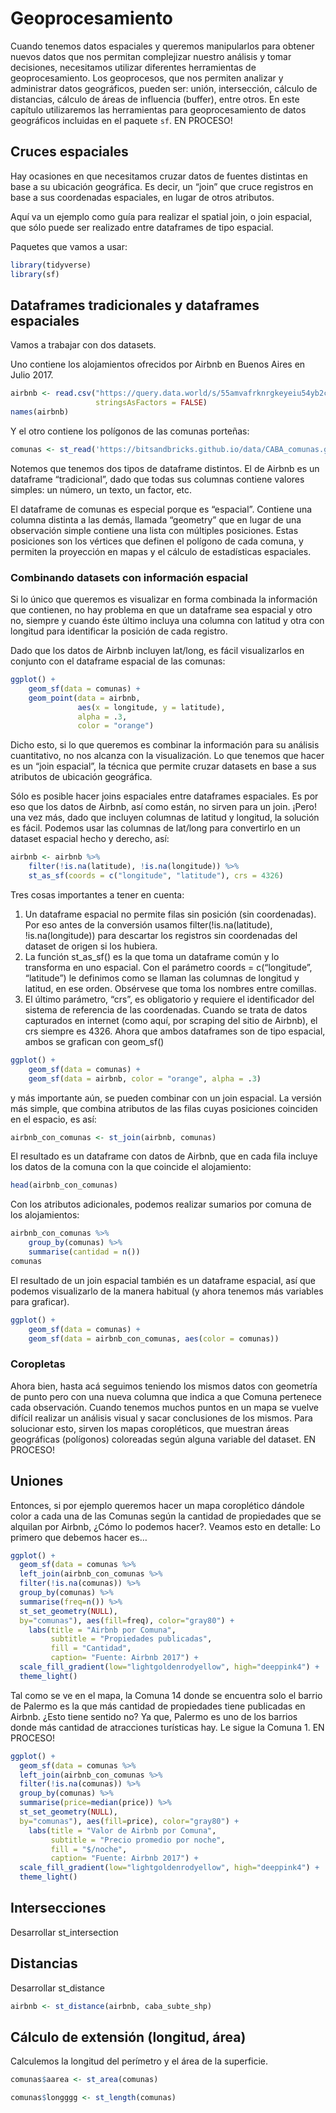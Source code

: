 # Geoprocesamiento

Cuando tenemos datos espaciales y queremos manipularlos para obtener nuevos datos que nos permitan complejizar nuestro análisis y tomar decisiones, necesitamos utilizar diferentes herramientas de geoprocesamiento.
Los geoprocesos, que nos permiten analizar y administrar datos geográficos, pueden ser: unión, intersección, cálculo de distancias, cálculo de áreas de influencia (buffer), entre otros.
En este capítulo utilizaremos las herramientas para geoprocesamiento de datos geográficos incluidas en el paquete `sf`. EN PROCESO!

## Cruces espaciales 

Hay ocasiones en que necesitamos cruzar datos de fuentes distintas en base a su ubicación geográfica. Es decir, un “join” que cruce registros en base a sus coordenadas espaciales, en lugar de otros atributos.

Aquí va un ejemplo como guía para realizar el spatial join, o join espacial, que sólo puede ser realizado entre dataframes de tipo espacial.

Paquetes que vamos a usar:


```r
library(tidyverse)
library(sf)
```

## Dataframes tradicionales y dataframes espaciales

Vamos a trabajar con dos datasets.

Uno contiene los alojamientos ofrecidos por Airbnb en Buenos Aires en Julio 2017.


```r
airbnb <- read.csv("https://query.data.world/s/55amvafrknrgkeyeiu54yb2c6u6brc",
                   stringsAsFactors = FALSE)
names(airbnb)
```

Y el otro contiene los polígonos de las comunas porteñas:

```r
comunas <- st_read('https://bitsandbricks.github.io/data/CABA_comunas.geojson')
```

Notemos que tenemos dos tipos de dataframe distintos. El de Airbnb es un dataframe “tradicional”, dado que todas sus columnas contiene valores simples: un número, un texto, un factor, etc.

El dataframe de comunas es especial porque es “espacial”. Contiene una columna distinta a las demás, llamada “geometry” que en lugar de una observación simple contiene una lista con múltiples posiciones. Estas posiciones son los vértices que definen el polígono de cada comuna, y permiten la proyección en mapas y el cálculo de estadísticas espaciales.

### Combinando datasets con información espacial

Si lo único que queremos es visualizar en forma combinada la información que contienen, no hay problema en que un dataframe sea espacial y otro no, siempre y cuando éste último incluya una columna con latitud y otra con longitud para identificar la posición de cada registro.

Dado que los datos de Airbnb incluyen lat/long, es fácil visualizarlos en conjunto con el dataframe espacial de las comunas:


```r
ggplot() +
    geom_sf(data = comunas) +
    geom_point(data = airbnb, 
               aes(x = longitude, y = latitude),
               alpha = .3, 
               color = "orange")
```


Dicho esto, si lo que queremos es combinar la información para su análisis cuantitativo, no nos alcanza con la visualización. Lo que tenemos que hacer es un “join espacial”, la técnica que permite cruzar datasets en base a sus atributos de ubicación geográfica.

Sólo es posible hacer joins espaciales entre dataframes espaciales. Es por eso que los datos de Airbnb, así como están, no sirven para un join. ¡Pero! una vez más, dado que incluyen columnas de latitud y longitud, la solución es fácil. Podemos usar las columnas de lat/long para convertirlo en un dataset espacial hecho y derecho, así:

```r
airbnb <- airbnb %>% 
    filter(!is.na(latitude), !is.na(longitude)) %>% 
    st_as_sf(coords = c("longitude", "latitude"), crs = 4326)
```

Tres cosas importantes a tener en cuenta:

1. Un dataframe espacial no permite filas sin posición (sin coordenadas). Por eso antes de la conversión usamos filter(!is.na(latitude), !is.na(longitude)) para descartar los registros sin coordenadas del dataset de origen si los hubiera.
2. La función st_as_sf() es la que toma un dataframe común y lo transforma en uno espacial. Con el parámetro coords = c("longitude", "latitude") le definimos como se llaman las columnas de longitud y latitud, en ese orden. Obsérvese que toma los nombres entre comillas.
3. El último parámetro, “crs”, es obligatorio y requiere el identificador del sistema de referencia de las coordenadas. Cuando se trata de datos capturados en internet (como aquí, por scraping del sitio de Airbnb), el crs siempre es 4326.
Ahora que ambos dataframes son de tipo espacial, ambos se grafican con geom_sf()

```r
ggplot() +
    geom_sf(data = comunas) +
    geom_sf(data = airbnb, color = "orange", alpha = .3)
```


y más importante aún, se pueden combinar con un join espacial. La versión más simple, que combina atributos de las filas cuyas posiciones coinciden en el espacio, es así:

```r
airbnb_con_comunas <- st_join(airbnb, comunas)
```

El resultado es un dataframe con datos de Airbnb, que en cada fila incluye los datos de la comuna con la que coincide el alojamiento:

```r
head(airbnb_con_comunas)
```

Con los atributos adicionales, podemos realizar sumarios por comuna de los alojamientos:

```r
airbnb_con_comunas %>% 
    group_by(comunas) %>% 
    summarise(cantidad = n())
comunas
```

El resultado de un join espacial también es un dataframe espacial, así que podemos visualizarlo de la manera habitual (y ahora tenemos más variables para graficar).

```r
ggplot() +
    geom_sf(data = comunas) +
    geom_sf(data = airbnb_con_comunas, aes(color = comunas))
```


### Coropletas

Ahora bien, hasta acá seguimos teniendo los mismos datos con geometría de punto pero con una nueva columna que indica a que Comuna pertenece cada observación.
Cuando tenemos muchos puntos en un mapa se vuelve difícil realizar un análisis visual y sacar conclusiones de los mismos. Para solucionar esto, sirven los mapas coropléticos, que muestran áreas geográficas (polígonos) coloreadas según alguna variable del dataset. EN PROCESO!

## Uniones

Entonces, si por ejemplo queremos hacer un mapa coroplético dándole color a cada una de las Comunas según la cantidad de propiedades que se alquilan por Airbnb, ¿Cómo lo podemos hacer?.
Veamos esto en detalle:
Lo primero que debemos hacer es...

```r
ggplot() +
  geom_sf(data = comunas %>%
  left_join(airbnb_con_comunas %>%
  filter(!is.na(comunas)) %>%
  group_by(comunas) %>%
  summarise(freq=n()) %>%
  st_set_geometry(NULL),
  by="comunas"), aes(fill=freq), color="gray80") +
    labs(title = "Airbnb por Comuna",
         subtitle = "Propiedades publicadas",
         fill = "Cantidad",
         caption= "Fuente: Airbnb 2017") +
  scale_fill_gradient(low="lightgoldenrodyellow", high="deeppink4") +
  theme_light()
```

Tal como se ve en el mapa, la Comuna 14 donde se encuentra solo el barrio de Palermo es la que más cantidad de propiedades tiene publicadas en Airbnb. ¿Esto tiene sentido no? Ya que, Palermo es uno de los barrios donde más cantidad de atracciones turísticas hay. Le sigue la Comuna 1.
EN PROCESO!

```r
ggplot() +
  geom_sf(data = comunas %>%
  left_join(airbnb_con_comunas %>%
  filter(!is.na(comunas)) %>%
  group_by(comunas) %>%
  summarise(price=median(price)) %>%
  st_set_geometry(NULL),
  by="comunas"), aes(fill=price), color="gray80") +
    labs(title = "Valor de Airbnb por Comuna",
         subtitle = "Precio promedio por noche",
         fill = "$/noche",
         caption= "Fuente: Airbnb 2017") +
  scale_fill_gradient(low="lightgoldenrodyellow", high="deeppink4") +
  theme_light()
```

## Intersecciones

Desarrollar st_intersection

## Distancias

Desarrollar st_distance

```r
airbnb <- st_distance(airbnb, caba_subte_shp)
```

## Cálculo de extensión (longitud, área)

Calculemos la longitud del perímetro y el área de la superficie.

```r
comunas$aarea <- st_area(comunas)

comunas$longggg <- st_length(comunas)
```

